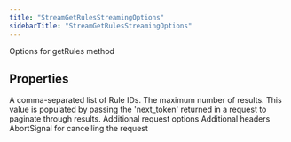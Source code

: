 ```yaml
---
title: "StreamGetRulesStreamingOptions"
sidebarTitle: "StreamGetRulesStreamingOptions"
---
```


Options for getRules method

## Properties

<ParamField name="ids" type="any[]">
A comma-separated list of Rule IDs.
</ParamField>





<ParamField name="maxResults" type="number">
The maximum number of results.
</ParamField>





<ParamField name="paginationToken" type="string">
This value is populated by passing the 'next_token' returned in a request to paginate through results.
</ParamField>





<ParamField name="requestOptions" type="[RequestOptions](/xdks/typescript/reference/interfaces/RequestOptions)">
Additional request options
</ParamField>





<ParamField name="headers" type="Record\<string, string\>">
Additional headers
</ParamField>





<ParamField name="signal" type="AbortSignal">
AbortSignal for cancelling the request
</ParamField>



